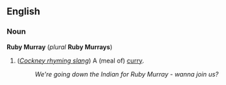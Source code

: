 ==English==
===Noun===
'''Ruby Murray''' (''plural'' '''Ruby Murrays''')

#(''[[Cockney rhyming slang]]'') A (meal of) [[curry]].
#:''We're going down the Indian for Ruby Murray - wanna join us?''